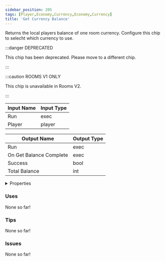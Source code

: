 ```yaml
---
sidebar_position: 205
tags: [Player,Economy,Currency,Economy,Currency]
title: 'Get Currency Balance'
---
```


Returns the local players balance of one room currency. Configure this chip to selecht which currency to use.

:::danger DEPRECATED

This chip has been deprecated. Please move to a different chip.

:::

:::caution ROOMS V1 ONLY

This chip is unavailable in Rooms V2.

:::


<EsbSvg />

| Input Name | Input Type |
|-----------|-----------|
| Run | exec |
| Player | player |

| Output Name | Output Type |
|-----------|-----------|
| Run | exec |
| On Get Balance Complete | exec |
| Success | bool |
| Total Balance | int |


<details>
  <summary>Properties</summary>
  <div>
    <div>
    <table>
      <thead>
        <tr>
          <th>Is beta required?</th>
          <th>❌</th>
        </tr>
        <tr>
          <th>Is this chip a trolling risk?</th>
          <th>❌</th>
        </tr>
        <tr>
          <th>Is this chip a role assignment risk?</th>
          <th>❌</th>
        </tr>
        <tr>
          <th>Chip UUID</th>
          <th>a4b0c860-e7f0-4abf-ad7c-9be1805c3d01</th>
        </tr>
      </thead>
    </table>
    </div>
  </div>
</details>

### Uses

None so far!

### Tips

None so far!

### Issues

None so far!